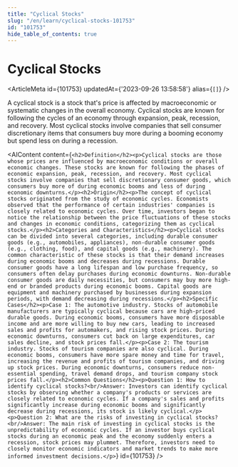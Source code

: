 ```yaml
---
title: "Cyclical Stocks"
slug: "/en/learn/cyclical-stocks-101753"
id: "101753"
hide_table_of_contents: true
---
```



# Cyclical Stocks

<ArticleMeta id={101753} updatedAt={'2023-09-26 13:58:58'} alias={`[]`} />
<div className='border-solid border-b border-t-0 my-4 border-[var(--ifm-color-gray-300)]' />

A cyclical stock is a stock that's price is affected by macroeconomic or systematic changes in the overall economy. Cyclical stocks are known for following the cycles of an economy through expansion, peak, recession, and recovery. Most cyclical stocks involve companies that sell consumer discretionary items that consumers buy more during a booming economy but spend less on during a recession.

<AIContent content={`<h2>Definition</h2><p>Cyclical stocks are those whose prices are influenced by macroeconomic conditions or overall economic changes. These stocks are known for following the phases of economic expansion, peak, recession, and recovery. Most cyclical stocks involve companies that sell discretionary consumer goods, which consumers buy more of during economic booms and less of during economic downturns.</p><h2>Origin</h2><p>The concept of cyclical stocks originated from the study of economic cycles. Economists observed that the performance of certain industries' companies is closely related to economic cycles. Over time, investors began to notice the relationship between the price fluctuations of these stocks and changes in economic conditions, categorizing them as cyclical stocks.</p><h2>Categories and Characteristics</h2><p>Cyclical stocks can be divided into several categories, including durable consumer goods (e.g., automobiles, appliances), non-durable consumer goods (e.g., clothing, food), and capital goods (e.g., machinery). The common characteristic of these stocks is that their demand increases during economic booms and decreases during recessions. Durable consumer goods have a long lifespan and low purchase frequency, so consumers often delay purchases during economic downturns. Non-durable consumer goods are daily necessities, but consumers may buy more high-end or branded products during economic booms. Capital goods are equipment and machinery purchased by businesses during expansion periods, with demand decreasing during recessions.</p><h2>Specific Cases</h2><p>Case 1: The automotive industry. Stocks of automobile manufacturers are typically cyclical because cars are high-priced durable goods. During economic booms, consumers have more disposable income and are more willing to buy new cars, leading to increased sales and profits for automakers, and rising stock prices. During economic downturns, consumers cut back on large expenditures, car sales decline, and stock prices fall.</p><p>Case 2: The tourism industry. Stocks of tourism companies are also cyclical. During economic booms, consumers have more spare money and time for travel, increasing the revenue and profits of tourism companies, and driving up stock prices. During economic downturns, consumers reduce non-essential spending, travel demand drops, and tourism company stock prices fall.</p><h2>Common Questions</h2><p>Question 1: How to identify cyclical stocks?<br/>Answer: Investors can identify cyclical stocks by observing whether a company's products or services are closely related to economic cycles. If a company's sales and profits significantly increase during economic booms and significantly decrease during recessions, its stock is likely cyclical.</p><p>Question 2: What are the risks of investing in cyclical stocks?<br/>Answer: The main risk of investing in cyclical stocks is the unpredictability of economic cycles. If an investor buys cyclical stocks during an economic peak and the economy suddenly enters a recession, stock prices may plummet. Therefore, investors need to closely monitor economic indicators and market trends to make more informed investment decisions.</p>`} id={101753} />
